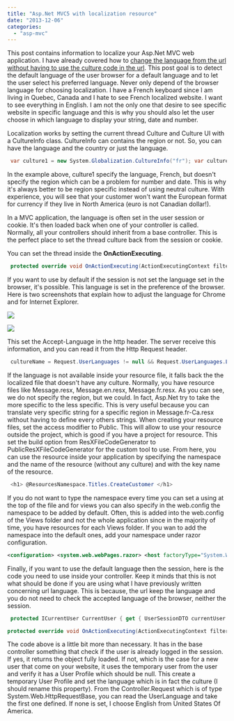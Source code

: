```yaml
---
title: "Asp.Net MVC5 with localization resource"
date: "2013-12-06"
categories: 
  - "asp-mvc"
---
```


This post contains information to localize your Asp.Net MVC web application. I have already covered how to [change the language from the url without having to use the culture code in the url](http://patrickdesjardins.com/blog/asp-net-mvc-localized-url-without-having-to-specify-the-language-in-it). This post goal is to detect the default language of the user browser for a default language and to let the user select his preferred language. Never only depend of the browser language for choosing localization. I have a French keyboard since I am living in Quebec, Canada and I hate to see French localized website. I want to see everything in English. I am not the only one that desire to see specific website in specific language and this is why you should also let the user choose in which language to display your string, date and number.

Localization works by setting the current thread Culture and Culture UI with a CultureInfo class. CultureInfo can contains the region or not. So, you can have the language and the country or just the language.


```csharp
 var culture1 = new System.Globalization.CultureInfo("fr"); var culture2 = new System.Globalization.CultureInfo("fr-CA"); 
```

In the example above, culture1 specify the language, French, but doesn't specify the region which can be a problem for number and date. This is why it's always better to be region specific instead of using neutral culture. With experience, you will see that your customer won't want the European format for currency if they live in North America (euro is not Canadian dollar!).

In a MVC application, the language is often set in the user session or cookie. It's then loaded back when one of your controller is called. Normally, all your controllers should inherit from a base controller. This is the perfect place to set the thread culture back from the session or cookie.

You can set the thread inside the **OnActionExecuting**.


```csharp
 protected override void OnActionExecuting(ActionExecutingContext filterContext) { Thread.CurrentThread.CurrentUICulture = new CultureInfo(CurrentUser.Language); Thread.CurrentThread.CurrentCulture = new CultureInfo(CurrentUser.Language); //... } 
```

If you want to use by default if the session is not set the language set in the browser, it's possible. This language is set in the preference of the browser. Here is two screenshots that explain how to adjust the language for Chrome and for Internet Explorer.

![](images/acceptedLanguage-400x251.png)

![](images/acceptedLanguageIE-400x379.png)

This set the Accept-Language in the http header. The server receive this information, and you can read it from the Http Request header. 
```csharp
 cultureName = Request.UserLanguages != null && Request.UserLanguages.Length > 0 ? Request.UserLanguages.First(); 
```

If the language is not available inside your resource file, it falls back the the localized file that doesn't have any culture. Normally, you have resource files like Message.resx, Message.en.resx, Message.fr.resx. As you can see, we do not specify the region, but we could. In fact, Asp.Net try to take the more specific to the less specific. This is very useful because you can translate very specific string for a specific region in Message.fr-Ca.resx without having to define every others strings. When creating your resource files, set the access modifier to Public. This will allow to use your resource outside the project, which is good if you have a project for resource. This set the build option from ResXFileCodeGenerator to PublicResXFileCodeGenerator for the custom tool to use. From here, you can use the resource inside your application by specifying the namespace and the name of the resource (without any culture) and with the key name of the resource.


```csharp
 <h1> @ResourcesNamespace.Titles.CreateCustomer </h1> 
```

If you do not want to type the namespace every time you can set a using at the top of the file and for views you can also specify in the web.config the namespace to be added by default. Often, this is added into the web.config of the Views folder and not the whole application since in the majority of time, you have resources for each Views folder. If you wan to add the namespace into the default ones, add your namespace under razor configuration.

```xml
<configuration> <system.web.webPages.razor> <host factoryType="System.Web.Mvc.MvcWebRazorHostFactory, System.Web.Mvc, Version=5.0.0.0, Culture=neutral, PublicKeyToken=31BF3856AD364E35" /> <pages pageBaseType="System.Web.Mvc.WebViewPage"> <namespaces> <add namespace="System.Web.Mvc" /> <add namespace="System.Web.Mvc.Ajax" /> <add namespace="System.Web.Mvc.Html" /> <add namespace="System.Web.Optimization"/> <add namespace="System.Web.Routing" /> <add namespace="YourNamespaceHere" /> </namespaces> </pages> </system.web.webPages.razor> 
```


Finally, if you want to use the default language then the session, here is the code you need to use inside your controller. Keep it minds that this is not what should be done if you are using what I have previously written concerning url language. This is because, the url keep the language and you do not need to check the accepted language of the browser, neither the session.


```csharp
 protected ICurrentUser CurrentUser { get { UserSessionDTO currentUser =_sessionHandler.GetUser(); if (currentUser != null) { UserProfile userProfile =_mapperFactory.UserSessionDTO.GetModel(currentUser); return userProfile; } else { ICurrentUser currentUserFromProvider =_userProvider.Account; UserProfile fullUserProfile =_serviceFactory.Account.GetByUserName(currentUserFromProvider.UserName); if (fullUserProfile == null)//Case of a non identified user { fullUserProfile = new UserProfile(); fullUserProfile.Language = Request.UserLanguages != null && Request.UserLanguages.Length > 0 ? Request.UserLanguages.First():"en-US"; } return fullUserProfile; } } }

protected override void OnActionExecuting(ActionExecutingContext filterContext) { Thread.CurrentThread.CurrentUICulture = new CultureInfo(CurrentUser.Language); Thread.CurrentThread.CurrentCulture = new CultureInfo(CurrentUser.Language); base.OnActionExecuting(filterContext); //.... } 
```

The code above is a little bit more than necessary. It has in the base controller something that check if the user is already logged in the session. If yes, it returns the object fully loaded. If not, which is the case for a new user that come on your website, it uses the temporary user from the user and verify it has a User Profile which should be null. This create a temporary User Profile and set the language which is in fact the culture (I should rename this property). From the Controller.Request which is of type System.Web.HttpRequestBase, you can read the UserLanguage and take the first one defined. If none is set, I choose English from United States Of America.
